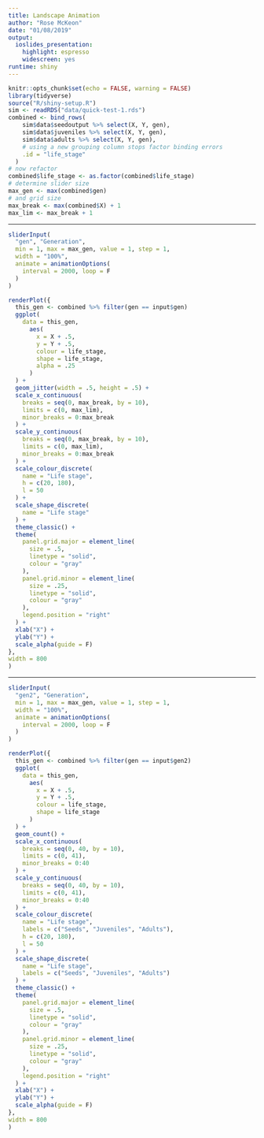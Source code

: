 ```yaml
---
title: Landscape Animation
author: "Rose McKeon"
date: "01/08/2019"
output: 
  ioslides_presentation: 
    highlight: espresso
    widescreen: yes
runtime: shiny
---
```


```r
knitr::opts_chunk$set(echo = FALSE, warning = FALSE)
library(tidyverse)
source("R/shiny-setup.R")
sim <- readRDS("data/quick-test-1.rds")
combined <- bind_rows(
    sim$data$seedoutput %>% select(X, Y, gen),
    sim$data$juveniles %>% select(X, Y, gen),
    sim$data$adults %>% select(X, Y, gen),
    # using a new grouping column stops factor binding errors
    .id = "life_stage" 
  )
# now refactor
combined$life_stage <- as.factor(combined$life_stage)
# determine slider size
max_gen <- max(combined$gen)
# and grid size
max_break <- max(combined$X) + 1
max_lim <- max_break + 1
```

---

```r
sliderInput(
  "gen", "Generation", 
  min = 1, max = max_gen, value = 1, step = 1, 
  width = "100%",
  animate = animationOptions(
    interval = 2000, loop = F
  )
)

renderPlot({
  this_gen <- combined %>% filter(gen == input$gen)
  ggplot(
    data = this_gen,
      aes(
        x = X + .5,
        y = Y + .5,
        colour = life_stage,
        shape = life_stage,
        alpha = .25
      )
  ) +
  geom_jitter(width = .5, height = .5) +
  scale_x_continuous(
    breaks = seq(0, max_break, by = 10),
    limits = c(0, max_lim),
    minor_breaks = 0:max_break
  ) +
  scale_y_continuous(
    breaks = seq(0, max_break, by = 10),
    limits = c(0, max_lim),
    minor_breaks = 0:max_break
  ) +
  scale_colour_discrete(
    name = "Life stage",
    h = c(20, 180),
    l = 50
  ) +
  scale_shape_discrete(
    name = "Life stage"
  ) +
  theme_classic() +
  theme(
    panel.grid.major = element_line(
      size = .5,
      linetype = "solid",
      colour = "gray"
    ),
    panel.grid.minor = element_line(
      size = .25,
      linetype = "solid",
      colour = "gray"
    ),
    legend.position = "right"
  ) +
  xlab("X") +
  ylab("Y") +
  scale_alpha(guide = F)
},
width = 800
)
```

---

```r
sliderInput(
  "gen2", "Generation", 
  min = 1, max = max_gen, value = 1, step = 1, 
  width = "100%",
  animate = animationOptions(
    interval = 2000, loop = F
  )
)

renderPlot({
  this_gen <- combined %>% filter(gen == input$gen2)
  ggplot(
    data = this_gen,
      aes(
        x = X + .5,
        y = Y + .5,
        colour = life_stage,
        shape = life_stage
      )
  ) +
  geom_count() +
  scale_x_continuous(
    breaks = seq(0, 40, by = 10),
    limits = c(0, 41),
    minor_breaks = 0:40
  ) +
  scale_y_continuous(
    breaks = seq(0, 40, by = 10),
    limits = c(0, 41),
    minor_breaks = 0:40
  ) +
  scale_colour_discrete(
    name = "Life stage",
    labels = c("Seeds", "Juveniles", "Adults"),
    h = c(20, 180),
    l = 50
  ) +
  scale_shape_discrete(
    name = "Life stage",
    labels = c("Seeds", "Juveniles", "Adults")
  ) +
  theme_classic() +
  theme(
    panel.grid.major = element_line(
      size = .5,
      linetype = "solid",
      colour = "gray"
    ),
    panel.grid.minor = element_line(
      size = .25,
      linetype = "solid",
      colour = "gray"
    ),
    legend.position = "right"
  ) +
  xlab("X") +
  ylab("Y") +
  scale_alpha(guide = F)
},
width = 800
)
```